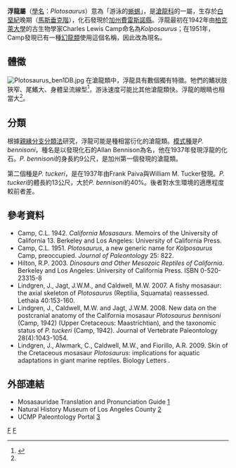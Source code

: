 {{Automatic taxobox
| taxon = Plotosaurus
| authority = [[Charles_Lewis_Camp|Camp]], 1951
| fossil_range = {{fossil range|70|66}}<small>[[白堊紀|白堊紀]]晚期</small>
| type_species = '''''Plotosaurus bennisoni'''''
| type_species_authority = (Camp, 1942) Camp, 1951
| subdivision_ranks = [[種|種]]
| subdivision =
* '''本尼森浮龍 ''P. bennisoni''''' <br><small>(Camp, 1942) Camp, 1951</small>
* '''特氏浮龍 ''P. tuckeri''''' <br><small>(Camp, 1942) Camp, 1951</small>
| synonyms =
* '''''Kolposaurus''''' <br><small>Camp, 1942</small>
* '''''Garzasaurus''''' <br><small>Anderson, 1943 ([[疑名|疑名]])</small>
}}

'''浮龍屬'''（[[學名|學名]]：''Plotosaurus''）意為「游泳的[[蜥蜴|蜥蜴]]」，是[[滄龍科|滄龍科]]的一屬，生存於[[白堊紀|白堊紀]]晚期（[[馬斯垂克階|馬斯垂克階]]），化石發現於[[加州|加州]][[費雷斯諾縣_(加利福尼亞州)|費雷斯諾縣]]。浮龍最初在1942年由[[柏克萊大學|柏克萊大學]]的古生物學家Charles Lewis Camp命名為''Kolposaurus''；在1951年，Camp發現已有一種[[幻龍類|幻龍類]]使用這個名稱，因此改為現名。

==體徵==
[[File:Plotosaurus_ben1DB.jpg|thumb]]
在滄龍類中，浮龍具有數個獨有特徵。牠們的鰭狀肢狹窄、尾鰭大、身體呈流線型<ref name=EoDP>{{cite book |editor=Palmer, D.|year=1999 |title= The Marshall Illustrated Encyclopedia of Dinosaurs and Prehistoric Animals|publisher= Marshall Editions|location=London|page= 87|isbn= 1-84028-152-9}}</ref>，游泳速度可能比其他滄龍類快。浮龍的眼睛也相當大<ref name=EoDP/>。

==分類==
根據[[親緣分支分類法|親緣分支分類法]]研究，浮龍可能是種相當衍化的滄龍類。[[模式種|模式種]]是''P. bennisoni''，種名是以發現化石的Allan Bennison為名，他在1937年發現浮龍的化石。''P. bennisoni''的身長約9公尺，是加州第一個發現的滄龍類。

第二個種是''P. tuckeri''，是在1937年由Frank Paiva與William M. Tucker發現。''P. tuckeri''的體長約13公尺，大於''P. bennisoni''約40%。後者對水生環境的適應程度較前者差。

==參考資料==
<div class="references-small">
{{reflist}}
* Camp, C.L. 1942. ''California Mosasaurs.'' Memoirs of the University of California 13. Berkeley and Los Angeles: University of California Press.
* Camp, C.L. 1951. ''Plotosaurus'', a new generic name for ''Kolposaurus'' Camp, preoccupied. ''Journal of Paleontology'' 25: 822.
* Hilton, R.P. 2003. ''Dinosaurs and Other Mesozoic Reptiles of California''. Berkeley and Los Angeles: University of California Press. ISBN 0-520-23315-8
* Lindgren, J., Jagt, J.W.M., and Caldwell, M.W. 2007. A fishy mosasaur: the axial skeleton of ''Plotosaurus'' (Reptilia, Squamata) reassessed. Lethaia 40:153-160.
* Lindgren, J., Caldwell, M.W. and Jagt, J.W.M. 2008. New data on the postcranial anatomy of the California mosasaur ''Plotosaurus bennisoni'' (Camp, 1942) (Upper Cretaceous: Maastrichtian), and the taxonomic status of ''P. tuckeri'' (Camp, 1942). Journal of Vertebrate Paleontology 28(4):1043-1054.
* Lindgren, J., Alwmark, C., Caldwell, M.W., and Fiorillo, A.R. 2009. Skin of the Cretaceous mosasaur ''Plotosaurus'': implications for aquatic adaptations in giant marine reptiles. Biology Letters {{doi|10.1098/rsbl.2009.0097}}.
</div>

==外部連結==
*Mosasauridae Translation and Pronunciation Guide [https://web.archive.org/web/20100403043459/http://www.dinosauria.com/dml/names/mosa.html#P#P]
*Natural History Museum of Los Angeles County [http://www.nhm.org/journey/prehist/marine/plotosaurus.html] {{Wayback|url=http://www.nhm.org/journey/prehist/marine/plotosaurus.html |date=20080516082503 }}
*UCMP Paleontology Portal [http://www.paleoportal.org/index.php?globalnav=fossil_gallery&sectionnav=detail&submission_id=687&taxon_id=&state_id=&period_id=18&assemblage_id=&last_section=search] {{Wayback|url=http://www.paleoportal.org/index.php?globalnav=fossil_gallery&sectionnav=detail&submission_id=687&taxon_id=&state_id=&period_id=18&assemblage_id=&last_section=search |date=20160309204626 }}
{{滄龍科}}
{{Taxonbar|from=Q140375}}

[[Category:滄龍科|F]]
[[Category:1951年描述的分类群|F]]